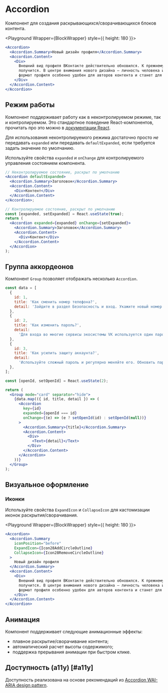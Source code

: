 <Overview>

# Accordion

Компонент для создания раскрывающихся/сворачивающихся блоков контента.

</Overview>


<Playground Wrapper={BlockWrapper} style={{ height: 180 }}>
  ```jsx
  <Accordion>
    <Accordion.Summary>Новый дизайн профиля</Accordion.Summary>
    <Accordion.Content>
      <Div>
        Внешний вид профиля ВКонтакте действительно обновился. К прежнему варианту вернуться уже не
        получится. В центре внимания нового дизайна — личность человека и его увлечения. Новый
        формат профиля особенно удобен для авторов контента и станет для них цифровой визиткой.
      </Div>
    </Accordion.Content>
  </Accordion>
  ```
</Playground>

## Режим работы

Компонент поддерживает работу как в неконтролируемом режиме, так и контролируемом. Это стандартное поведение
React-компонентов, прочитать про это можно в [документации React](https://react.dev/reference/react-dom/components/input#controlling-an-input-with-a-state-variable).

Для использования неконтролируемого режима достаточно просто _не_ передавать `expanded` или передавать `defaultExpanded`, если
требуется задать значение по умолчанию.

Используйте свойства `expanded` и `onChange` для контролируемого управления состоянием компонента.

```jsx
// Неконтролируемое состояние, раскрыт по умолчанию
<Accordion defaultExpanded>
  <Accordion.Summary>Заголовок</Accordion.Summary>
  <Accordion.Content>
    <Div>Контент</Div>
  </Accordion.Content>
</Accordion>;

// Контролируемое состояние, раскрыт по умолчанию
const [expanded, setExpanded] = React.useState(true);
return (
  <Accordion expanded={expanded} onChange={setExpanded}>
    <Accordion.Summary>Заголовок</Accordion.Summary>
    <Accordion.Content>
      <Div>Контент</Div>
    </Accordion.Content>
  </Accordion>
);
```

## Группа аккордеонов

Компонент `Group` позволяет отображать несколько `Accordion`.

<Playground Wrapper={BlockWrapper}>

```jsx
const data = [
  {
    id: 1,
    title: 'Как сменить номер телефона?',
    detail: 'Зайдите в раздел Безопасность и вход. Укажите новый номер телефона и подтвердите его.',
  },
  {
    id: 2,
    title: 'Как изменить пароль?',
    detail:
      'Для входа во многие сервисы экосистемы VK используется один пароль. Если вы беспокоитесь по поводу безопасности, этот пароль можно изменить.',
  },
  {
    id: 3,
    title: 'Как усилить защиту аккаунта?',
    detail:
      'Используйте сложный пароль и регулярно меняйте его. Обновить пароль можно в разделе Пароль.',
  },
];

const [openId, setOpenId] = React.useState(2);

return (
  <Group mode="card" separator="hide">
    {data.map(({ id, title, detail }) => (
      <Accordion
        key={id}
        expanded={openId === id}
        onChange={(e) => (e ? setOpenId(id) : setOpenId(null))}
      >
        <Accordion.Summary>{title}</Accordion.Summary>
        <Accordion.Content>
          <Div>
            <Text>{detail}</Text>
          </Div>
        </Accordion.Content>
      </Accordion>
    ))}
  </Group>
);
```

</Playground>

## Визуальное оформление

### Иконки

Используйте свойства `ExpandIcon` и `CollapseIcon` для кастомизации иконок раскрытия/сворачивания.

<Playground Wrapper={BlockWrapper} style={{ height: 180 }}>
  ```jsx
  <Accordion>
    <Accordion.Summary
      iconPosition="before"
      ExpandIcon={Icon28AddCircleOutline}
      CollapseIcon={Icon28RemoveCircleOutline}
    >
      Новый дизайн профиля
    </Accordion.Summary>
    <Accordion.Content>
      <Div>
        Внешний вид профиля ВКонтакте действительно обновился. К прежнему варианту вернуться уже не
        получится. В центре внимания нового дизайна — личность человека и его увлечения. Новый
        формат профиля особенно удобен для авторов контента и станет для них цифровой визиткой.
      </Div>
    </Accordion.Content>
  </Accordion>
  ```
</Playground>

## Анимация

Компонент поддерживает следующие анимационные эффекты:

- плавное раскрытие/сворачивание контента;
- автоматический расчет высоты содержимого;
- поддержка прерывания анимации при быстром клике.

## Доступность (a11y) [#a11y]

Доступность реализована на основе рекомендаций из [Accordion WAI-ARIA design pattern](https://www.w3.org/WAI/ARIA/apg/patterns/accordion/).
